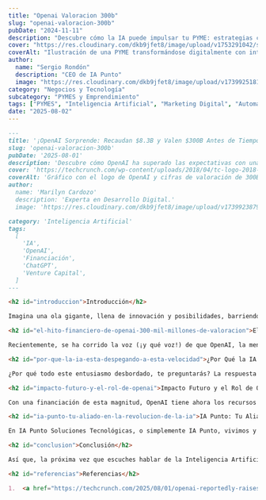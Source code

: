 ```yaml
---
title: "Openai Valoracion 300b"
slug: "openai-valoracion-300b"
pubDate: "2024-11-11"
description: "Descubre cómo la IA puede impulsar tu PYME: estrategias concretas de marketing, automatización y datos para aumentar ventas."
cover: "https://res.cloudinary.com/dkb9jfet8/image/upload/v1753291042/small-business_kk56r6.jpg"
coverAlt: "Ilustración de una PYME transformándose digitalmente con inteligencia artificial."
author:
  name: "Sergio Rondón"
  description: "CEO de IA Punto"
  image: "https://res.cloudinary.com/dkb9jfet8/image/upload/v1739925181/sergio_gdcaeh.png"
category: "Negocios y Tecnología"
subcategory: "PYMES y Emprendimiento"
tags: ["PYMES", "Inteligencia Artificial", "Marketing Digital", "Automatización", "Ventas"]
date: "2025-08-02"
---
```

```markdown
---
title: '¡OpenAI Sorprende: Recaudan $8.3B y Valen $300B Antes de Tiempo!'
slug: 'openai-valoracion-300b'
pubDate: '2025-08-01'
description: 'Descubre cómo OpenAI ha superado las expectativas con una asombrosa ronda de financiación de $8.3B, alcanzando una valoración de $300B y acelerando la revolución de la IA globalmente.'
cover: 'https://techcrunch.com/wp-content/uploads/2018/04/tc-logo-2018-square-reverse2x.png'
coverAlt: 'Gráfico con el logo de OpenAI y cifras de valoración de 300B'
author:
  name: 'Marilyn Cardozo'
  description: 'Experta en Desarrollo Digital.'
  image: 'https://res.cloudinary.com/dkb9jfet8/image/upload/v1739923879/marilyn_s2mi4a.png'
category: 'Inteligencia Artificial'
tags:
  [
    'IA',
    'OpenAI',
    'Financiación',
    'ChatGPT',
    'Venture Capital',
  ]
---

<h2 id="introduccion">Introducción</h2>

Imagina una ola gigante, llena de innovación y posibilidades, barriendo el mundo de la tecnología. Eso es exactamente lo que está sucediendo con la Inteligencia Artificial, y una reciente noticia de OpenAI lo confirma: ¡la IA está despegando a una velocidad asombrosa! Estamos hablando de cifras que parecen de ciencia ficción, pero son muy reales y marcan el pulso de hacia dónde nos dirigimos como sociedad.

<h2 id="el-hito-financiero-de-openai-300-mil-millones-de-valoracion">El Hito Financiero de OpenAI: $300 Mil Millones de Valoración</h2>

Recientemente, se ha corrido la voz (¡y qué voz!) de que OpenAI, la mente brillante detrás de maravillas como ChatGPT, ha logrado una ronda de financiación que supera todas las expectativas. Se habla de una asombrosa inyección de capital de **8.3 mil millones de dólares**, valorando la compañía en una cifra estratosférica de **300 mil millones de dólares**. ¿Te imaginas? Esto no solo es una señal de confianza, es un grito rotundo del mercado: la Inteligencia Artificial es el futuro, y los inversores más astutos lo saben. Lo más impactante es que esta ronda estaba "sobresuscrita", lo que significa que había muchísimos más interesados en invertir de lo que se necesitaba, y se cerró meses antes de lo previsto. Esto forma parte de una estrategia aún mayor para alcanzar una meta de 40 mil millones de dólares en futuras inversiones. Cifras así no solo mueven mercados, sino que tienen el poder de transformar industrias enteras y redefinir lo que creíamos posible. Es un respaldo monumental a la visión de que la IA es el motor de la próxima gran revolución tecnológica.

<h2 id="por-que-la-ia-esta-despegando-a-esta-velocidad">¿Por Qué la IA Está Despegando a Esta Velocidad?</h2>

¿Por qué todo este entusiasmo desbordado, te preguntarás? La respuesta es clara: la Inteligencia Artificial ha dejado de ser una promesa lejana para convertirse en una realidad palpable que usamos día a día. Herramientas como ChatGPT, por ejemplo, han democratizado el acceso a la IA, mostrando al mundo entero su capacidad para escribir, programar, investigar, crear contenido y mucho más, de una forma sorprendentemente natural y eficiente. Esto ha encendido una chispa en la imaginación de millones de personas y empresas en todos los sectores. De repente, tareas que antes parecían complejas, tediosas o incluso imposibles de automatizar ahora son accesibles con solo unas pocas palabras o un clic. Este boom no es una moda pasajera; es una transformación fundamental de cómo trabajamos, aprendemos y creamos valor. La IA está permeando cada rincón de nuestra sociedad, desde cómo se optimizan las cadenas de suministro hasta cómo los médicos diagnostican enfermedades, abriendo un abanico de posibilidades que apenas estamos comenzando a explorar.

<h2 id="impacto-futuro-y-el-rol-de-openai">Impacto Futuro y el Rol de OpenAI</h2>

Con una financiación de esta magnitud, OpenAI tiene ahora los recursos y la pista de despegue para acelerar sus investigaciones y desarrollos a un ritmo sin precedentes. Esto significa que podemos esperar ver innovaciones aún más disruptivas en el horizonte, impactando positivamente en casi todos los aspectos de nuestras vidas. Piensa en modelos de IA más avanzados, capaces de entender y generar contenido con una sofisticación y una coherencia nunca vistas, o en la integración de la IA en soluciones prácticas que aún no podemos ni siquiera imaginar. Esto impulsará la creación de nuevas industrias, nuevos puestos de trabajo y nuevas formas de solucionar problemas complejos a nivel global, desde el cambio climático hasta el descubrimiento de nuevos fármacos. El objetivo de estas inversiones masivas no es solo crear modelos más grandes y potentes, sino hacer que la IA sea más segura, más ética, más útil y, sobre todo, más accesible para todos. Estamos en el umbral de una era donde la colaboración entre humanos y la Inteligencia Artificial definirá el progreso. Es un momento increíblemente emocionante, lleno de potencial ilimitado y oportunidades de crecimiento exponencial.

<h2 id="ia-punto-tu-aliado-en-la-revolucion-de-la-ia">IA Punto: Tu Aliado en la Revolución de la IA</h2>

En IA Punto Soluciones Tecnológicas, o simplemente IA Punto, vivimos y respiramos esta emocionante revolución. Noticias como la de OpenAI no solo nos entusiasman profundamente, sino que refuerzan nuestra misión fundamental: llevar el poder transformador de la Inteligencia Artificial a tu negocio, sin importar su tamaño o sector. Entendemos que para muchas empresas, la IA puede parecer un campo complejo, inalcanzable o incluso abrumador, algo reservado solo para los gigantes tecnológicos con presupuestos ilimitados. Pero en IA Punto, creemos firmemente que la Inteligencia Artificial debe ser una herramienta accesible y ventajosa para todos. Nos especializamos en desarrollar soluciones tecnológicas personalizadas y a medida que te permiten aprovechar estas innovaciones, optimizar tus procesos internos, mejorar drásticamente la toma de decisiones basada en datos y, en última instancia, alcanzar un crecimiento sostenible y escalable. Desde la implementación de la automatización inteligente hasta el análisis predictivo avanzado y la creación de asistentes virtuales, te ayudamos a integrar la IA de una manera práctica, sencilla y, sobre todo, altamente beneficiosa para tus resultados. No tienes que ser un experto en algoritmos complejos; nosotros lo somos por ti. Nuestro enfoque es cálido, cercano y centrado al 100% en tus necesidades específicas, asegurando que la transición hacia una operación más inteligente sea fluida, exitosa y sin complicaciones. Estamos aquí para guiarte en este emocionante y prometedor viaje, transformando los avances más recientes de la IA en ventajas competitivas tangibles para tu empresa.

<h2 id="conclusion">Conclusión</h2>

Así que, la próxima vez que escuches hablar de la Inteligencia Artificial, recuerda esta asombrosa cifra y lo que realmente significa: no es solo tecnología de vanguardia, es una inversión masiva en un futuro donde las posibilidades son literalmente ilimitadas. Y lo más importante es que tú también puedes ser parte activa de esta ola transformadora, aprovechando todo su potencial. En IA Punto Soluciones Tecnológicas, estamos listos para ayudarte a navegar y prosperar en esta nueva era de la inteligencia. El futuro ya está aquí, y es increíblemente inteligente.

<h2 id="referencias">Referencias</h2>

1.  <a href="https://techcrunch.com/2025/08/01/openai-reportedly-raises-8-3b-at-300b-valuation/" target="_blank" rel="noopener noreferrer">TechCrunch: OpenAI reportedly raises $8.3B at $300B valuation</a>
```